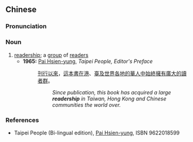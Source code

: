 {{also|讀者羣|读者群}}
==Chinese==
{{zh-forms|s=读者群|t2=讀者羣|type=21}}

===Pronunciation===
{{zh-pron
|m=dúzhěqún
|c=duk6 ze2 kwan4
|cat=n
}}

===Noun===
{{zh-noun}}

# [[readership]]; a [[group]] of [[readers]]
#* '''1965:''' [[w:Pai Hsien-yung|Pai Hsien-yung]], ''Taipei People, Editor's Preface''
#*: [[刊行]][[以來]]，[[這]][[本]][[書]][[在]][[港]]、[[臺]][[及]][[世界]][[各]][[地]][[的]][[華人]][[中]][[始終]][[擁有]][[廣大]][[的]][[讀者群]]。
#*:: ''Since publication, this book has acquired a large '''readership''' in Taiwan, Hong Kong and Chinese communities the world over.''

===References===
* Taipei People (Bi-lingual edition), [[w:Pai Hsien-yung|Pai Hsien-yung]], ISBN 9622018599